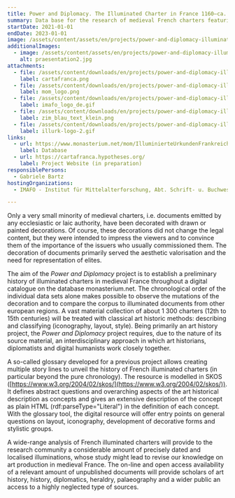 ```yaml
---
title: Power and Diplomacy. The Illuminated Charter in France 1160–ca. 1420
summary: Data base for the research of medieval French charters featuring decoration.
startDate: 2021-01-01
endDate: 2023-01-01
image: /assets/content/assets/en/projects/power-and-diplomacy-illuminated-charter-france-1160-ca-1420/praesentation2.jpg
additionalImages:
  - image: /assets/content/assets/en/projects/power-and-diplomacy-illuminated-charter-france-1160-ca-1420/additionalImages/praesentation2.jpg
    alt: praesentation2.jpg
attachments:
  - file: /assets/content/downloads/en/projects/power-and-diplomacy-illuminated-charter-france-1160-ca-1420/attachments/cartafranca.png
    label: cartafranca.png
  - file: /assets/content/downloads/en/projects/power-and-diplomacy-illuminated-charter-france-1160-ca-1420/attachments/mom_logo.png
    label: mom_logo.png
  - file: /assets/content/downloads/en/projects/power-and-diplomacy-illuminated-charter-france-1160-ca-1420/attachments/imafo_logo_de.gif
    label: imafo_logo_de.gif
  - file: /assets/content/downloads/en/projects/power-and-diplomacy-illuminated-charter-france-1160-ca-1420/attachments/zim_blau_text_klein.png
    label: zim_blau_text_klein.png
  - file: /assets/content/downloads/en/projects/power-and-diplomacy-illuminated-charter-france-1160-ca-1420/attachments/illurk-logo-2.gif
    label: illurk-logo-2.gif
links:
  - url: https://www.monasterium.net/mom/IlluminierteUrkundenFrankreich/collection
    label: Database
  - url: https://cartafranca.hypotheses.org/
    label: Project Website (in preparation)
responsiblePersons:
  - Gabriele Bartz
hostingOrganizations:
  - IMAFO - Institut für Mittelalterforschung, Abt. Schrift- u. Buchwesen

---
```

Only a very small minority of medieval charters, i.e. documents emitted by any ecclesiastic or laic authority, have been decorated with drawn or painted decorations. Of course, these decorations did not change the legal content, but they were intended to impress the viewers and to convince them of the importance of the issuers who usually commissioned them. The decoration of documents primarily served the aesthetic valorisation and the need for representation of elites.

The aim of the _Power and Diplomacy_ project is to establish a preliminary history of illuminated charters in medieval France throughout a digital catalogue on the database monasterium.net. The chronological order of the individual data sets alone makes possible to observe the mutations of the decoration and to compare the corpus to illuminated documents from other european regions. A vast material collection of about 1 300 charters (12th to 15th centuries) will be treated with classical art historic methods: describing and classifying (iconography, layout, style). Being primarily an art history project, the _Power and Diplomacy_ project requires, due to the nature of its source material, an interdisciplinary approach in which art historians, diplomatists and digital humanists work closely together.

A so-called glossary developed for a previous project allows creating multiple story lines to unveil the history of French illuminated charters (in particular beyond the pure chronology). The resource is modelled in SKOS ([https://www.w3.org/2004/02/skos/](https://www.w3.org/2004/02/skos/)). It defines abstract questions and overarching aspects of the art historical description as concepts and gives an extensive description of the concept as plain HTML (rdf:parseType="Literal") in the definition of each concept. With the glossary tool, the digital resource will offer entry points on general questions on layout, iconography, development of decorative forms and stylistic groups.

A wide-range analysis of French illuminated charters will provide to the research community a considerable amount of precisely dated and localised illuminations, whose study might lead to revise our knowledge on art production in medieval France. The on-line and open access availability of a relevant amount of unpublished documents will provide scholars of art history, history, diplomatics, heraldry, palaeography and a wider public an access to a highly neglected type of sources.
